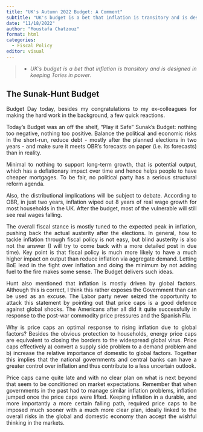 ```yaml
---
title: "UK's Autumn 2022 Budget: A Comment"
subtitle: "UK's budget is a bet that inflation is transitory and is designed in keeping Tories in power"
date: "11/18/2022"
author: "Moustafa Chatzouz"
format: html
categories:
  - Fiscal Policy
editor: visual
---
```


<div align="justify">

> -   *UK's budget is a bet that inflation is transitory and is designed in keeping Tories in power*.

## The Sunak-Hunt Budget

Budget Day today, besides my congratulations to my ex-colleagues for making the hard work in the background, a few quick reactions.

Today's Budget was an off the shelf, "Play it Safe" Sunak's Budget: nothing too negative, nothing too positive. Balance the political and economic risks in the short-run, reduce debt - mostly after the planned elections in two years - and make sure it meets OBR's forecasts on paper (i.e. its forecasts) than in reality.

Minimal to nothing to support long-term growth, that is potential output, which has a deflationary impact over time and hence helps people to have cheaper mortgages. To be fair, no political party has a serious structural reform agenda.

Also, the distributional implications will be subject to debate. According to OBR, in just two years, inflation wiped out 8 years of real wage growth for most households in the UK. After the budget, most of the vulnerable will still see real wages falling.

The overall fiscal stance is mostly tuned to the expected peak in inflation, pushing back the actual austerity after the elections. In general, how to tackle inflation through fiscal policy is not easy, but blind austerity is also not the answer (I will try to come back with a more detailed post in due time). Key point is that fiscal policy is much more likely to have a much higher impact on output than reduce inflation via aggregate demand. Letting BoE lead in the fight over inflation and doing the minimum by not adding fuel to the fire makes some sense. The Budget delivers such ideas.

Hunt also mentioned that inflation is mostly driven by global factors. Although this is correct, I think this rather exposes the Government than can be used as an excuse. The Labor party never seized the opportunity to attack this statement by pointing out that price caps is a good defence against global shocks. The Americans after all did it quite successfully in response to the post-war commodity price pressures and the Spanish Flu.  


Why is price caps an optimal response to rising inflation due to global factors? Besides the obvious protection to households, energy price caps are equivalent to closing the borders to the widespread global virus.  Price caps effectively a) convert a supply side problem to a demand problem and b) increase the relative importance of domestic to global factors. Together this implies that the national governments and central banks can have a greater control over inflation and thus contribute to a less uncertain outlook.

Price caps came quite late and with no clear plan on what is next beyond that seem to be conditioned on market expectations. Remember that when governments in the past had to manage similar inflation problems, inflation jumped once the price caps were lifted. Keeping inflation in a durable, and more importantly a more certain falling path, required price caps to be imposed much sooner with a much more clear plan, ideally linked to the overall risks in the global and domestic economy than accept the wishful thinking in the markets.
